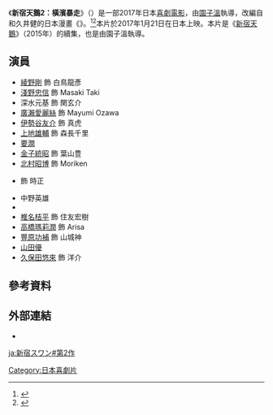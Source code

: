 {{Infobox film
| name           = 新宿天鵝2：橫濱暴走<br/>新宿スワン II
| image          = Shinjuku Swan 2.jpg
| alt            = 
| caption        =
| native_name      = 新宿スワン II
| director       = [[園子溫|園子溫]]
| producer       = 水島力也
| writer         = 水島力也
| screenplay     = 
| story          = 
| based_on       = 《{{link-ja|新宿天鵝 (日本漫畫)|新宿スワン|新宿天鵝}}》<br/>作者：和久井健
| starring       = [[綾野剛|綾野剛]]<br/>[[淺野忠信|淺野忠信]]
| narrator       = <!-- or: |narrators = -->
| music          =
| cinematography = 
| editing        = 
| studio         = Tristone Entertainment Inc.
| distributor    = 
| released       = {{film date|2017|1|21}}（日本）
| runtime        = 133分鐘
| country        = 日本
| language       = 日語
| budget         = 
| gross          =
| hk_name = -
| tw_name = 新宿天鵝2：橫濱暴走
| cn_name = 新宿天鹅2
}}
《'''新宿天鵝2：橫濱暴走'''》（{{lang-ja|新宿スワン II}}）是一部2017年日本[[喜劇電影|喜劇電影]]，由[[園子溫|園子溫]]執導，改編自和久井健的日本漫畫《{{link-ja|新宿天鵝 (日本漫畫)|新宿スワン|新宿天鵝}}》。<ref>{{Cite web |url = https://www.animenewsnetwork.com/news/2016-02-15/sion-sono-returns-to-direct-shinjuku-swan-sequel/.98710 |title = Sion Sono Returns to Direct Shinjuku Swan Sequel |author = Egan Loo |date = 2016-02-16 |publisher = Anime News Network |language = en |access-date = 2020-07-01 |archive-date = 2021-01-26 |archive-url = https://web.archive.org/web/20210126131355/https://www.animenewsnetwork.com/news/2016-02-15/sion-sono-returns-to-direct-shinjuku-swan-sequel/.98710 |dead-url = no }}</ref><ref>{{Cite web |url = https://screenanarchy.com/2016/10/sonos-shinjuku-swan-2-teased.html |title = Sono's SHINJUKU SWAN 2 Teased |author = Todd Brown |date = 2016-10-24 |publisher = screenanarchy.com |language = en |access-date = 2020-07-01 |archive-date = 2021-01-20 |archive-url = https://web.archive.org/web/20210120174150/https://screenanarchy.com/2016/10/sonos-shinjuku-swan-2-teased.html |dead-url = no }}</ref>本片於2017年1月21日在日本上映。本片是《[[新宿天鵝|新宿天鵝]]》（2015年）的續集，也是由園子溫執導。

== 演員 ==
* [[綾野剛|綾野剛]] 飾 白鳥龍彥
* [[淺野忠信|淺野忠信]] 飾 Masaki Taki
* 深水元基 飾 関玄介
* [[廣瀨愛麗絲|廣瀨愛麗絲]] 飾 Mayumi Ozawa
* [[伊勢谷友介|伊勢谷友介]] 飾 真虎
* [[上地雄輔|上地雄輔]] 飾 森長千里
* [[要潤|要潤]]
* [[金子統昭|金子統昭]] 飾 葉山豊
* [[北村昭博|北村昭博]] 飾 Moriken
* {{link-ja|村上淳|村上淳}} 飾 時正
* 中野英雄
* {{link-ja|笹野高史|笹野高史}} 
* [[椎名桔平|椎名桔平]] 飾 住友宏樹
* [[高橋瑪莉潤|高橋瑪莉潤]] 飾 Arisa
* [[豐原功補|豐原功補]] 飾 山城神
* [[山田優|山田優]]
* [[久保田悠來|久保田悠來]] 飾 洋介

== 參考資料 ==
{{Reflist}}

== 外部連結 ==
*{{IMDb title|5467852}}

[[Category:日本喜劇片|Category:日本喜劇片]]

[[ja:新宿スワン#第2作|ja:新宿スワン#第2作]]
{{movie-stub}}
